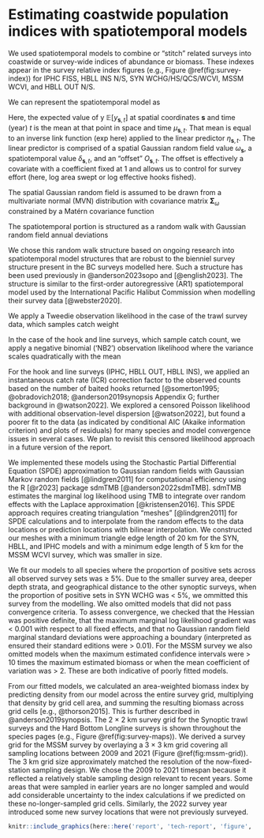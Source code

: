 # Estimating coastwide population indices with spatiotemporal models {#app:stitching}

We used spatiotemporal models to combine or "stitch" related surveys into coastwide or survey-wide indices of abundance or biomass.
These indexes appear in the survey relative index figures (e.g., Figure \@ref(fig:survey-index)) for IPHC FISS, HBLL INS N/S, SYN WCHG/HS/QCS/WCVI, MSSM WCVI, and HBLL OUT N/S.

We can represent the spatiotemporal model as

\begin{align}
\mathbb{E}[y_{\boldsymbol{s},t}] &= \mu_{\boldsymbol{s},t},\\
\mu_{\boldsymbol{s},t} &=
\exp \left( \eta_{\boldsymbol{s}, t} \right),\\
\eta_{\boldsymbol{s}, t} &= 
\omega_{\boldsymbol{s}} +
\delta_{\boldsymbol{s},t} +
O_{\boldsymbol{s},t}.
\end{align}

Here, the expected value of y $\mathbb{E}[y_{\boldsymbol{s},t}]$ at spatial coordinates $\boldsymbol{s}$ and time (year) $t$ is the mean at that point in space and time $\mu_{\boldsymbol{s},t}$.
That mean is equal to an inverse link function (exp here) applied to the linear predictor $\eta_{\boldsymbol{s},t}$.
The linear predictor is comprised of a spatial Gaussian random field value $\omega_{\boldsymbol{s}}$,
a spatiotemporal value $\delta_{\boldsymbol{s},t}$,
and an "offset" $O_{\boldsymbol{s},t}$.
The offset is effectively a covariate with a coefficient fixed at 1 and allows us to control for survey effort (here, log area swept or log effective hooks fished).

The spatial Gaussian random field is assumed to be drawn from a multivariate normal (MVN) distribution with covariance matrix $\boldsymbol{\Sigma}_{\omega}$ constrained by a Matérn covariance function

\begin{equation}
\boldsymbol{\omega} \sim \operatorname{MVNormal} (\boldsymbol{0}, \boldsymbol{\Sigma}_{\omega}).
\end{equation}

The spatiotemporal portion is structured as a random walk with Gaussian random field annual deviations

\begin{align}
\boldsymbol{\delta}_{t=1} &\sim \operatorname{MVNormal} (\boldsymbol{0}, \boldsymbol{\Sigma}_{\epsilon}),\\
\boldsymbol{\delta}_{t>1} &= \boldsymbol{\delta}_{t-1} +  \boldsymbol{\epsilon_{t-1}},  \:
\boldsymbol{\epsilon_{t-1}} \sim \operatorname{MVNormal} \left(\boldsymbol{0}, \boldsymbol{\Sigma}_{\epsilon} \right).
\end{align}

We chose this random walk structure based on ongoing research into spatiotemporal model structures that are robust to the bienniel survey structure present in the BC surveys modelled here.
Such a structure has been used previously in @anderson2023sopo and [@english2023].
The structure is similar to the first-order autoregressive (AR1) spatiotemporal model used by the International Pacific Halibut Commission when modelling their survey data [@webster2020].

We apply a Tweedie observation likelihood in the case of the trawl survey data, which samples catch weight

\begin{equation}
y_{\boldsymbol{s},t} \sim \operatorname{Tweedie} \left(\mu_{\boldsymbol{s},t}, p, \phi_{\mathrm{Tweedie}} \right), \: 1 < p < 2.
\end{equation}

In the case of the hook and line surveys, which sample catch count, we apply a negative binomial ('NB2') observation likelihood where the variance scales quadratically with the mean

\begin{equation}
y_{\boldsymbol{s},t} \sim \operatorname{NB2} \left( \mu_{\boldsymbol{s},t}, \phi_{\mathrm{NB2}} \right).
\end{equation}

For the hook and line surveys (IPHC, HBLL OUT, HBLL INS), we applied an instantaneous catch rate (ICR) correction factor to the observed counts based on the number of baited hooks returned [@somerton1995; @obradovich2018; @anderson2019synopsis Appendix G; further background in @watson2022].
We explored a censored Poisson likelihood with additional observation-level dispersion [@watson2022], but found a poorer fit to the data (as indicated by conditional AIC (Akaike information criterion) and plots of residuals) for many species and model convergence issues in several cases.
We plan to revisit this censored likelihood approach in a future version of the report.

We implemented these models using the Stochastic Partial Differential Equation (SPDE) approximation to Gaussian random fields with Gaussian Markov random fields [@lindgren2011] for computational efficiency using the R [@r2023] package sdmTMB [@anderson2022sdmTMB].
sdmTMB estimates the marginal log likelihood using TMB to integrate over random effects with the Laplace approximation [@kristensen2016]. 
This SPDE approach requires creating triangulation "meshes" [@lindgren2011] for SPDE calculations and to interpolate from the random effects to the data locations or prediction locations with bilinear interpolation.
We constructed our meshes with a minimum triangle edge length of 20 km for the SYN, HBLL, and IPHC models and with a minimum edge length of 5 km for the MSSM WCVI survey, which was smaller in size.

We fit our models to all species where the proportion of positive sets across all observed survey sets was $\ge$ 5%.
Due to the smaller survey area, deeper depth strata, and geographical distance to the other synoptic surveys, when the proportion of positive sets in SYN WCHG was $<$ 5%, we ommitted this survey from the modelling.
We also omitted models that did not pass convergence criteria. To assess convergence, we checked that the Hessian was positive definite, that the maximum marginal log likelihood gradient was $<$ 0.001 with respect to all fixed effects, and that no Gaussian random field marginal standard deviations were approaching a boundary (interpreted as ensured their standard editions were $>$ 0.01).
For the MSSM survey we also omitted models when the maximum estimated confidence intervals were $>$ 10 times the maximum estimated biomass or when the mean coefficient of variation was $>$ 2.
These are both indicative of poorly fitted models.

From our fitted models, we calculated an area-weighted biomass index by predicting density from our model across the entire survey grid, multiplying that density by grid cell area, and summing the resulting biomass across grid cells [e.g., @thorson2015]. 
This is further described in @anderson2019synopsis.
The 2 $\times$ 2 km survey grid for the Synoptic trawl surveys and the Hard Bottom Longline surveys is shown throughout the species pages (e.g., Figure \@ref(fig:survey-maps)).
We derived a survey grid for the MSSM survey by overlaying a 3 $\times$ 3 km grid covering all sampling locations between 2009 and 2021 (Figure \@ref(fig:mssm-grid)).
The 3 km grid size approximately matched the resolution of the now-fixed-station sampling design.
We chose the 2009 to 2021 timespan because it reflected a relatively stable sampling design relevant to recent years.
Some areas that were sampled in earlier years are no longer sampled and would add considerable uncertainty to the index calculations if we predicted on these no-longer-sampled grid cells.
Similarly, the 2022 survey year introduced some new survey locations that were not previously surveyed.

```r
knitr::include_graphics(here::here('report', 'tech-report', 'figure', 'grid-prediction-2009.png'), dpi = NA)
```

<!-- - A single model was fit to the combined data from each type of survey. -->
<!-- - The expected biomass density was predicted over the combined survey grid. -->
<!-- - For the IPHC FISS, the spatial grid of sampling stations from 2017 was used for predictions. The grid from 2017 represents a standard sampling grid, which matches the survey domain of the majority of the IPHC FISS data (e.g., unlike the 2018 expansion year). Similar to the IPHC design-based index only stations declared as usable and standard (REF?) -->
<!-- - Difference from 2019: we used nbinom2 for HBLL and IPHC surveys. -->
<!-- - I said that we stitched for >= 5% but we don't include if model didn't fit -->
<!-- - Mesh cutoff: 20 for all surveys except for MSSM which has mesh cutoff = 5 -->
<!-- -`formula = catch ~ 1, family = tweedie or nbinom2, time = "year", spatiotemporal = "rw", spatial = "on"` -->
<!-- - Offset for IPHC was log(effSkate * hook_adjust_factor) with ICR method -->
<!-- - Offset for HBLL is now (remember to empty HBLL stitched caches) log(hook_count / hook_adjust_factor) with ICR method -->
<!-- - Offset for SYN and MSSM was log(area_swept / 1e5) -->

\clearpage
